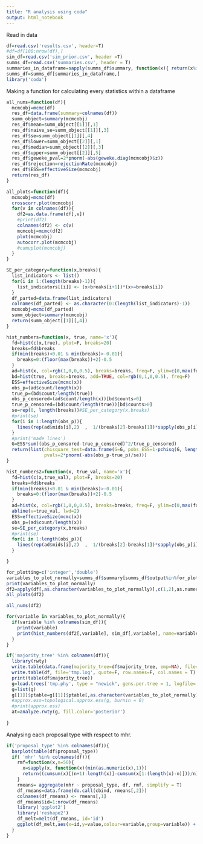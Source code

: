 ```yaml
---
title: "R analysis using coda"
output: html_notebook
---
```


Read in data

```r
df=read.csv('results.csv', header=T)
#df=df[100:nrow(df),]
sim_df=read.csv('sim_prior.csv', header =T)
summs_df=read.csv('summaries.csv', header = T)
summaries_in_dataframe=sapply(summs_df$summary, function(x){ return(x%in%colnames(df)) })
summs_df=summs_df[summaries_in_dataframe,]
library('coda')
```

Making a function for calculating every statistics within a dataframe

```r
all_nums=function(df){
  mcmcobj=mcmc(df)
  res_df=data.frame(summary=colnames(df))
  summ_object=summary(mcmcobj)
  res_df$mean=summ_object[[1]][,1]
  res_df$naive_se=summ_object[[1]][,3]
  res_df$se=summ_object[[1]][,4]
  res_df$lower=summ_object[[2]][,1]
  res_df$median=summ_object[[2]][,3]
  res_df$upper=summ_object[[2]][,5]
  res_df$geweke_pval=2*pnorm(-abs(geweke.diag(mcmcobj)$z))
  res_df$rejection=rejectionRate(mcmcobj)
  res_df$ESS=effectiveSize(mcmcobj)
  return(res_df)
}

all_plots=function(df){
  mcmcobj=mcmc(df)
  crosscorr.plot(mcmcobj)
  for(v in colnames(df)){
    df2=as.data.frame(df[,v])
    #print(df2)
    colnames(df2) <- c(v)
    mcmcobj=mcmc(df2)
    plot(mcmcobj)
    autocorr.plot(mcmcobj)
    #cumuplot(mcmcobj)
  }
}

SE_per_category=function(x,breaks){
  list_indicators <- list()
  for(i in 1:(length(breaks)-1)){
    list_indicators[[i]] <- (x<breaks[i+1])*(x>=breaks[i])
  }
  df_parted=data.frame(list_indicators)
  colnames(df_parted) <- as.character(0:(length(list_indicators)-1))
  mcmcobj=mcmc(df_parted)
  summ_object=summary(mcmcobj)
  return(summ_object[[1]][,4])
}

hist_numbers=function(x, true, name='x'){
  fd=hist(c(x,true), plot=F, breaks=20)
  breaks=fd$breaks
  if(min(breaks)<0.01 & min(breaks)>-0.01){
    breaks=0:(floor(max(breaks))+2)-0.5
  }
  ad=hist(x, col=rgb(1,0,0,0.5), breaks=breaks, freq=F, ylim=c(0,max(fd$density)*1.5), main=name)
  bd=hist(true, breaks=breaks, add=TRUE, col=rgb(0,1,0,0.5), freq=F)
  ESS=effectiveSize(mcmc(x))
  obs_p=(ad$count/length(x))
  true_p=(bd$count/length(true))
  obs_p_censored=(ad$count/length(x))[bd$counts>0]
  true_p_censored=(bd$count/length(true))[bd$counts>0]
  se=rep(0, length(breaks))#SE_per_category(x,breaks)
  #print(se)
  for(i in 1:length(obs_p)){
    lines(rep(ad$mids[i],2)  ,  1/(breaks[2]-breaks[1])*sapply(obs_p[i]+c(-1,1)*2*se[i], function(x) max(x,0)), lw=2.4)
  }
  #print('made lines')
  G=ESS*sum((obs_p_censored-true_p_censored)^2/true_p_censored)
  return(list(chisquare_test=data.frame(G=G, pobs_ESS=1-pchisq(G, length(obs_p_censored)-1), pobs_N=1-pchisq(G*length(x)/ESS, length(obs_p_censored)-1)),
              pvals=2*pnorm(-abs(obs_p-true_p)/se)))
}

hist_numbers2=function(x, true_val, name='x'){
  fd=hist(c(x,true_val), plot=F, breaks=20)
  breaks=fd$breaks
  if(min(breaks)<0.01 & min(breaks)>-0.01){
    breaks=0:(floor(max(breaks))+2)-0.5
  }
  ad=hist(x, col=rgb(1,0,0,0.5), breaks=breaks, freq=F, ylim=c(0,max(fd$density)*1.5), main=name)
  abline(v=true_val, lwd=2)
  ESS=effectiveSize(mcmc(x))
  obs_p=(ad$count/length(x))
  se=SE_per_category(x,breaks)
  #print(se)
  for(i in 1:length(obs_p)){
    lines(rep(ad$mids[i],2)  ,  1/(breaks[2]-breaks[1])*sapply(obs_p[i]+c(-1,1)*2*se[i], function(x) max(x,0)), lw=2.4)
  }

}


```


```r
for_plotting=c('integer','double')
variables_to_plot_normally=summs_df$summary[summs_df$output%in%for_plotting]
print(variables_to_plot_normally)
df2=apply(df[,as.character(variables_to_plot_normally)],c(1,2),as.numeric)
all_plots(df2)

```

```r
all_nums(df2)
```


```r
for(variable in variables_to_plot_normally){
  if(variable %in% colnames(sim_df)){
    print(variable)
    print(hist_numbers(df2[,variable], sim_df[,variable], name=variable))
  }
}
```

```r
if('majority_tree' %in% colnames(df)){
  library(rwty)
  write.table(data.frame(majority_tree=df$majority_tree, emp=NA), file='tmp.phy', sep=';', quote=F, row.names= F, col.names =F, na='')
  write.table(df, file='tmp.log', quote=F, row.names=F, col.names = T)
  print(table(df$majority_tree))
  g=load.trees('tmp.phy', type = "newick", gens.per.tree = 1, logfile= 'tmp.log', skip=0)
  g=list(g)
  g[[1]]$ptable=g[[1]]$ptable[,as.character(variables_to_plot_normally)]
  #approx.ess=topological.approx.ess(g, burnin = 0)
  #print(approx.ess)
  at=analyze.rwty(g, fill.color='posterior')
  
}
```


Analysing each proposal type with respect to mhr.
```r
if('proposal_type' %in% colnames(df)){
  barplot(table(df$proposal_type))
  if( 'mhr' %in% colnames(df)){
    rmf=function(x,n=50){
      x=sapply(x, function(x){min(as.numeric(x),1)})
      return((cumsum(x)[(n+1):length(x)]-cumsum(x[1:(length(x)-n)]))/n)
    }
    rmeans= aggregate(mhr ~ proposal_type, df, rmf, simplify = T)
    df_rmeans=data.frame(do.call(cbind, rmeans[,2]))
    colnames(df_rmeans) <- rmeans[,1]
    df_rmeans$id=1:nrow(df_rmeans)
    library('ggplot2')
    library('reshape2')
    df_melt=melt(df_rmeans, id='id')
    ggplot(df_melt,aes(x=id,y=value,colour=variable,group=variable)) + geom_line()
  }
}
```
